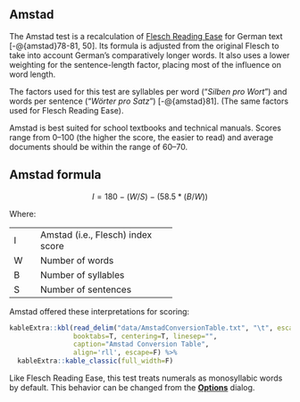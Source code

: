 ## Amstad\index{Amstad|idxit} {#sec-amstad}

The Amstad test is a recalculation of [Flesch Reading Ease](#sec-flesch-test)\index{Flesch Reading Ease!variations!Amstad} for German text [-@{amstad}78-81, 50]. Its formula is adjusted from the original Flesch to take into account German's comparatively longer words. It also uses a lower weighting for the sentence-length factor, placing most of the influence on word length.

The factors used for this test are syllables per word ("*Silben pro Wort*") and words per sentence ("*Wörter pro Satz*") [-@{amstad}81]. (The same factors used for Flesch Reading Ease).

Amstad is best suited for school textbooks and technical manuals. Scores range from 0–100 (the higher the score, the easier to read) and average documents should be within the range of 60–70.

::: {.callout-note icon=false}
## Amstad formula

$$I = 180 - (W/S) - (58.5*(B/W))$$
:::

Where:

+:----+:----------------------------------+
| I   | Amstad (i.e., Flesch) index score |
+-----+-----------------------------------+
| W   | Number of words                   |
+-----+-----------------------------------+
| B   | Number of syllables               |
+-----+-----------------------------------+
| S   | Number of sentences               |
+-----+-----------------------------------+

Amstad offered these interpretations for scoring:

```r
kableExtra::kbl(read_delim("data/AmstadConversionTable.txt", "\t", escape_double=F, trim_ws=T),
                booktabs=T, centering=T, linesep="",
                caption="Amstad Conversion Table",
                align='rll', escape=F) %>%
  kableExtra::kable_classic(full_width=F)
```

::: {.notesection data-latex=""}
Like Flesch Reading Ease, this test treats numerals\index{numerals!Amstad} as monosyllabic words by default. This behavior can be changed from the [**Options**](#sec-readability-test-options) dialog.
:::

\newpage